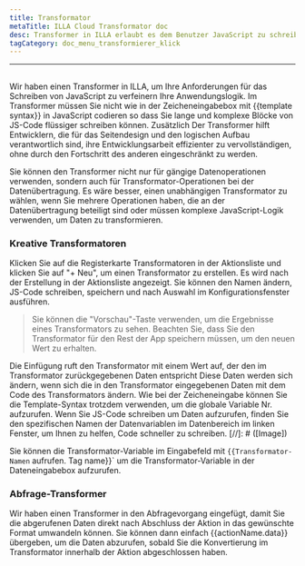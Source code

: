 ```yaml
---
title: Transformator
metaTitle: ILLA Cloud Transformator doc
desc: Transformer in ILLA erlaubt es dem Benutzer JavaScript zu schreiben um die Anwendungslogik zu verfeinern
tagCategory: doc_menu_transformierer_klick
---
```


* * *

## <Heading hidden>Transformator</Heading>

Wir haben einen Transformer in ILLA, um Ihre Anforderungen für das Schreiben von JavaScript zu verfeinern Ihre Anwendungslogik. Im Transformer müssen Sie nicht wie in der Zeicheneingabebox mit {{template syntax}} in JavaScript codieren so dass Sie lange und komplexe Blöcke von JS-Code flüssiger schreiben können. Zusätzlich Der Transformer hilft Entwicklern, die für das Seitendesign und den logischen Aufbau verantwortlich sind, ihre Entwicklungsarbeit effizienter zu vervollständigen, ohne durch den Fortschritt des anderen eingeschränkt zu werden.

Sie können den Transformer nicht nur für gängige Datenoperationen verwenden, sondern auch für Transformator-Operationen bei der Datenübertragung. Es wäre besser, einen unabhängigen Transformator zu wählen, wenn Sie mehrere Operationen haben, die an der Datenübertragung beteiligt sind oder müssen komplexe JavaScript-Logik verwenden, um Daten zu transformieren.

### Kreative Transformatoren

Klicken Sie auf die Registerkarte Transformatoren in der Aktionsliste und klicken Sie auf "+ Neu", um einen Transformator zu erstellen. Es wird nach der Erstellung in der Aktionsliste angezeigt. Sie können den Namen ändern, JS-Code schreiben, speichern und nach Auswahl im Konfigurationsfenster ausführen.

> Sie können die "Vorschau"-Taste verwenden, um die Ergebnisse eines Transformators zu sehen. Beachten Sie, dass Sie den Transformator für den Rest der App speichern müssen, um den neuen Wert zu erhalten.

Die Einfügung ruft den Transformator mit einem Wert auf, der den im Transformator zurückgegebenen Daten entspricht Diese Daten werden sich ändern, wenn sich die in den Transformator eingegebenen Daten mit dem Code des Transformators ändern. Wie bei der Zeicheneingabe können Sie die Template-Syntax trotzdem verwenden, um die globale Variable Nr. aufzurufen. Wenn Sie JS-Code schreiben um Daten aufzurufen, finden Sie den spezifischen Namen der Datenvariablen im Datenbereich im linken Fenster, um Ihnen zu helfen, Code schneller zu schreiben.
[//]\: # ([Image])

Sie können die Transformator-Variable im Eingabefeld mit `{{Transformator-Namen` aufrufen. Tag name}}\` um die Transformator-Variable in der Dateneingabebox aufzurufen.

### Abfrage-Transformer

Wir haben einen Transformer in den Abfragevorgang eingefügt, damit Sie die abgerufenen Daten direkt nach Abschluss der Aktion in das gewünschte Format umwandeln können. Sie können dann einfach {{actionName.data}} übergeben, um die Daten abzurufen, sobald Sie die Konvertierung im Transformator innerhalb der Aktion abgeschlossen haben.
